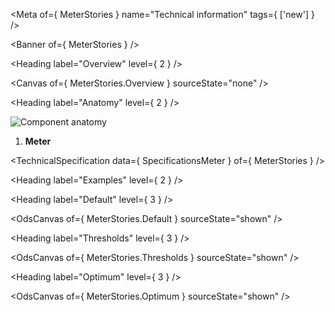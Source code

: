 
<Meta
  of={ MeterStories }
  name="Technical information"
  tags={ ['new'] } />

<Banner of={ MeterStories } />

<Heading label="Overview" level={ 2 } />

<Canvas of={ MeterStories.Overview } sourceState="none" />

<Heading label="Anatomy" level={ 2 } />

![Component anatomy](./base-assets/components/meter/anatomy-tech.png "Component anatomy")

1. **Meter**

<TechnicalSpecification data={ SpecificationsMeter } of={ MeterStories } />

<Heading label="Examples" level={ 2 } />

<Heading label="Default" level={ 3 } />

<OdsCanvas of={ MeterStories.Default } sourceState="shown" />

<Heading label="Thresholds" level={ 3 } />

<OdsCanvas of={ MeterStories.Thresholds } sourceState="shown" />

<Heading label="Optimum" level={ 3 } />

<OdsCanvas of={ MeterStories.Optimum } sourceState="shown" />
